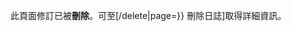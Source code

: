 此頁面修訂已被<strong>刪除</strong>。可至[{{fullurl:{{#Special:Log}}/delete|page={{FULLPAGENAMEE}}}} 刪除日誌]取得詳細資訊。
